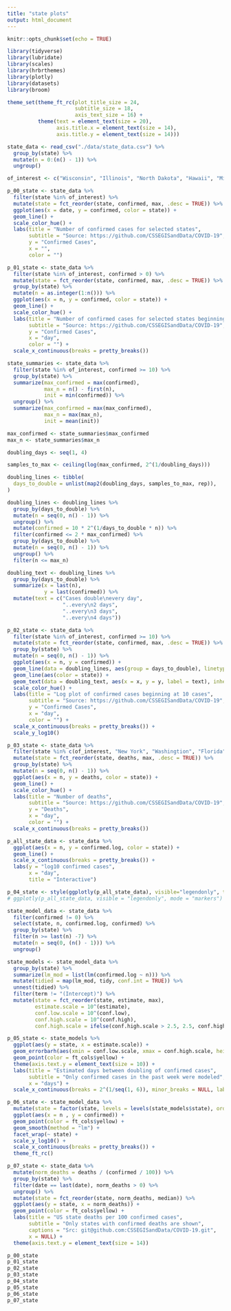 ```yaml
---
title: "state plots"
output: html_document
---
```


```r
knitr::opts_chunk$set(echo = TRUE)
```

```r
library(tidyverse)
library(lubridate)
library(scales)
library(hrbrthemes)
library(plotly)
library(datasets)
library(broom)

theme_set(theme_ft_rc(plot_title_size = 24,
                      subtitle_size = 18,
                      axis_text_size = 16) +
          theme(text = element_text(size = 20),
                axis.title.x = element_text(size = 14),
                axis.title.y = element_text(size = 14)))
```

```r
state_data <- read_csv("./data/state_data.csv") %>%
  group_by(state) %>%
  mutate(n = 0:(n() - 1)) %>%
  ungroup()
```


```r
of_interest <- c("Wisconsin", "Illinois", "North Dakota", "Hawaii", "Michigan", "Minnesota")

p_00_state <- state_data %>%
  filter(state %in% of_interest) %>%
  mutate(state = fct_reorder(state, confirmed, max, .desc = TRUE)) %>%
  ggplot(aes(x = date, y = confirmed, color = state)) +
  geom_line() +
  scale_color_hue() +
  labs(title = "Number of confirmed cases for selected states",
       subtitle = "Source: https://github.com/CSSEGISandData/COVID-19",
       y = "Confirmed Cases",
       x = "",
       color = "")
```

```r
p_01_state <- state_data %>%
  filter(state %in% of_interest, confirmed > 0) %>%
  mutate(state = fct_reorder(state, confirmed, max, .desc = TRUE)) %>%
  group_by(state) %>%
  mutate(n = as.integer(1:n())) %>%
  ggplot(aes(x = n, y = confirmed, color = state)) +
  geom_line() +
  scale_color_hue() +
  labs(title = "Number of confirmed cases for selected states beginning when data is available",
       subtitle = "Source: https://github.com/CSSEGISandData/COVID-19",
       y = "Confirmed Cases",
       x = "day",
       color = "") +
  scale_x_continuous(breaks = pretty_breaks())
```

```r
state_summaries <- state_data %>%
  filter(state %in% of_interest, confirmed >= 10) %>%
  group_by(state) %>%
  summarize(max_confirmed = max(confirmed),
            max_n = n() - first(n),
            init = min(confirmed)) %>%
  ungroup() %>%
  summarize(max_confirmed = max(max_confirmed),
            max_n = max(max_n),
            init = mean(init))

max_confirmed <- state_summaries$max_confirmed
max_n <- state_summaries$max_n

doubling_days <- seq(1, 4)

samples_to_max <- ceiling(log(max_confirmed, 2^(1/doubling_days)))

doubling_lines <- tibble(
  days_to_double = unlist(map2(doubling_days, samples_to_max, rep)),
)

doubling_lines <- doubling_lines %>%
  group_by(days_to_double) %>%
  mutate(n = seq(0, n() - 1)) %>%
  ungroup() %>%
  mutate(confirmed = 10 * 2^(1/days_to_double * n)) %>%
  filter(confirmed <= 2 * max_confirmed) %>%
  group_by(days_to_double) %>%
  mutate(n = seq(0, n() - 1)) %>%
  ungroup() %>%
  filter(n <= max_n)

doubling_text <- doubling_lines %>%
  group_by(days_to_double) %>%
  summarize(x = last(n),
            y = last(confirmed)) %>%
  mutate(text = c("Cases double\nevery day",
                  "..every\n2 days",
                  "..every\n3 days",
                  "..every\n4 days"))
```

```r
p_02_state <- state_data %>%
  filter(state %in% of_interest, confirmed >= 10) %>%
  mutate(state = fct_reorder(state, confirmed, max, .desc = TRUE)) %>%
  group_by(state) %>%
  mutate(n = seq(0, n() - 1)) %>%
  ggplot(aes(x = n, y = confirmed)) +
  geom_line(data = doubling_lines, aes(group = days_to_double), linetype = "dashed") +
  geom_line(aes(color = state)) +
  geom_text(data = doubling_text, aes(x = x, y = y, label = text), inherit.aes = FALSE, nudge_x = -0.5, size = 5) +
  scale_color_hue() +
  labs(title = "Log plot of confirmed cases beginning at 10 cases",
       subtitle = "Source: https://github.com/CSSEGISandData/COVID-19",
       y = "Confirmed Cases",
       x = "day",
       color = "") +
  scale_x_continuous(breaks = pretty_breaks()) +
  scale_y_log10()
```

```r
p_03_state <- state_data %>%
  filter(state %in% c(of_interest, "New York", "Washingtion", "Florida"), deaths > 0) %>%
  mutate(state = fct_reorder(state, deaths, max, .desc = TRUE)) %>%
  group_by(state) %>%
  mutate(n = seq(0, n() - 1)) %>%
  ggplot(aes(x = n, y = deaths, color = state)) +
  geom_line() +
  scale_color_hue() +
  labs(title = "Number of deaths",
       subtitle = "Source: https://github.com/CSSEGISandData/COVID-19",
       y = "Deaths",
       x = "day",
       color = "") +
  scale_x_continuous(breaks = pretty_breaks())
```


```r
p_all_state_data <- state_data %>%
  ggplot(aes(x = n, y = confirmed.log, color = state)) +
  geom_line() +
  scale_x_continuous(breaks = pretty_breaks()) +
  labs(y = "log10 confirmed cases",
       x = "day",
       title = "Interactive")

p_04_state <- style(ggplotly(p_all_state_data), visible="legendonly", traces = 1:50)
# ggplotly(p_all_state_data, visible = "legendonly", mode = "markers")
```



```r
state_model_data <- state_data %>%
  filter(confirmed != 0) %>%
  select(state, n, confirmed.log, confirmed) %>%
  group_by(state) %>%
  filter(n >= last(n) -7) %>%
  mutate(n = seq(0, (n() - 1))) %>%
  ungroup()
```


```r
state_models <- state_model_data %>%
  group_by(state) %>%
  summarize(lm_mod = list(lm(confirmed.log ~ n))) %>%
  mutate(tidied = map(lm_mod, tidy, conf.int = TRUE)) %>%
  unnest(tidied) %>%
  filter(term != "(Intercept)") %>%
  mutate(state = fct_reorder(state, estimate, max),
         estimate.scale = 10^(estimate),
         conf.low.scale = 10^(conf.low),
         conf.high.scale = 10^(conf.high),
         conf.high.scale = ifelse(conf.high.scale > 2.5, 2.5, conf.high.scale))

p_05_state <- state_models %>%
  ggplot(aes(y = state, x = estimate.scale)) +
  geom_errorbarh(aes(xmin = conf.low.scale, xmax = conf.high.scale, height = 0.3)) +
  geom_point(color = ft_cols$yellow) +
  theme(axis.text.y = element_text(size = 10)) +
  labs(title = "Estimated days between doubling of confirmed cases",
       subtitle = "Only confirmed cases in the past week were modeled",
       x = "days") +
  scale_x_continuous(breaks = 2^(1/seq(1, 6)), minor_breaks = NULL, labels = seq(1, 6))
```

```r
p_06_state <- state_model_data %>%
  mutate(state = factor(state, levels = levels(state_models$state), ordered = TRUE)) %>%
  ggplot(aes(x = n , y = confirmed)) +
  geom_point(color = ft_cols$yellow) +
  geom_smooth(method = "lm") +
  facet_wrap(~ state) +
  scale_y_log10() +
  scale_x_continuous(breaks = pretty_breaks()) +
  theme_ft_rc()
```

```r
p_07_state <- state_data %>%
  mutate(norm_deaths = deaths / (confirmed / 100)) %>%
  group_by(state) %>%
  filter(date == last(date), norm_deaths > 0) %>%
  ungroup() %>%
  mutate(state = fct_reorder(state, norm_deaths, median)) %>%
  ggplot(aes(y = state, x = norm_deaths)) +
  geom_point(color = ft_cols$yellow) +
  labs(title = "US state deaths per 100 confirmed cases",
       subtitle = "Only states with confirmed deaths are shown",
       captions = "Src: git@github.com:CSSEGISandData/COVID-19.git",
       x = NULL) +
  theme(axis.text.y = element_text(size = 14))
```

```r
p_00_state
p_01_state
p_02_state
p_03_state
p_04_state
p_05_state
p_06_state
p_07_state
```

